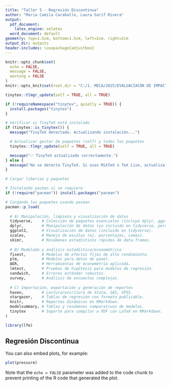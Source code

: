 ```yaml
---
title: "Taller 5 - Regresión Discontinua"
author: "Maria Camila Caraballo, Laura Sarif Rivera"
output:
  pdf_document:
    latex_engine: xelatex
  word_document: default
geometry: top=1.5cm, bottom=1.5cm, left=2cm, right=2cm
output_dir: outputs
header-includes: \usepackage{adjustbox}
---
```


```r
knitr::opts_chunk$set(
  echo = FALSE,
  message = FALSE,
  warning = FALSE
)
knitr::opts_knit$set(root.dir = "C:/1. MECA/2025/EVALUACIACÓN DE IMPACTO- Raachid Raaj/Taller 4- Diiff and Diif/Taller4-DifinDif")

tinytex::tlmgr_update(self = TRUE, all = TRUE)

if (!requireNamespace("tinytex", quietly = TRUE)) {
  install.packages("tinytex")
}

# Verificar si TinyTeX está instalado
if (tinytex::is_tinytex()) {
  message("TinyTeX detectado. Actualizando instalación...")

  # Actualizar gestor de paquetes (self) y todos los paquetes
  tinytex::tlmgr_update(self = TRUE, all = TRUE)

  message("✅ TinyTeX actualizado correctamente.")
} else {
  message("No se detecta TinyTeX. Si usas MikTeX o TeX Live, actualiza manualmente.")
}
```

```r
# Cargar liberias y paquetes

# Instalando pacman si se requiere
if (!require("pacman")) install.packages("pacman")

# Cargando los paquetes usando pacman
pacman::p_load(
  
  # A) Manipulación, limpieza y visualización de datos
  tidyverse,    # Colección de paquetes esenciales (incluye dplyr, ggplot2, etc.)
  dplyr,        # Manipulación de datos (ya incluido en tidyverse, pero lo dejamos explícito).
  ggplot2,      # Visualización de datos (incluido en tidyverse).
  scales,       # Manejo de escalas (ej. porcentajes, comas).
  skimr,        # Resúmenes estadísticos rápidos de data.frames.
  
  # B) Modelado y análisis estadístico/econométrico
  fixest,       # Modelos de efectos fijos de alto rendimiento.
  plm,          # Modelos para datos de panel.
  AER,          # Herramientas de econometría aplicada.
  lmtest,       # Pruebas de hipótesis para modelos de regresión.
  sandwich,     # Errores estándar robustos.
  survey,       # Análisis de encuestas complejas.
  
  # C) Importación, exportación y generación de reportes
  haven,        # Lectura/escritura de Stata, SAS, SPSS.
  stargazer,    # Tablas de regresión con formato publicable.
  knitr,        # Reportes dinámicos en RMarkdown.
  modelsummary, # Tablas y resúmenes comparativos de modelos.
  tinytex       # Soporte para compilar a PDF con LaTeX en RMarkdown.
)

library(lfe)
```

## Regresión Discontinua

You can also embed plots, for example:

```r
plot(pressure)
```

Note that the `echo = FALSE` parameter was added to the code chunk to prevent printing of the R code that generated the plot.
